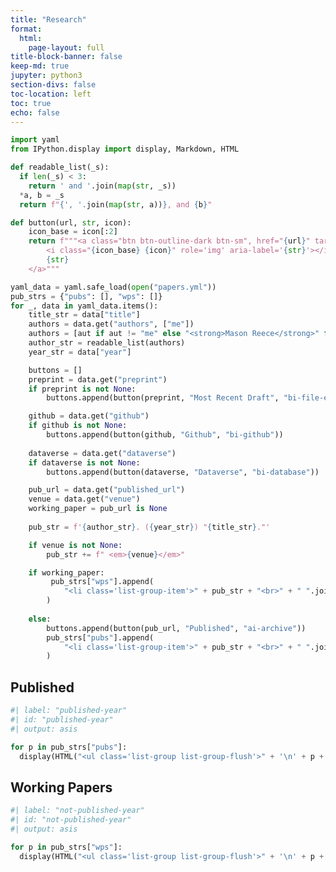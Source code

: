 ```yaml
---
title: "Research" 
format: 
  html: 
    page-layout: full
title-block-banner: false
keep-md: true
jupyter: python3
section-divs: false
toc-location: left
toc: true
echo: false
---
```


```python
import yaml
from IPython.display import display, Markdown, HTML

def readable_list(_s):
  if len(_s) < 3:
    return ' and '.join(map(str, _s))
  *a, b = _s
  return f"{', '.join(map(str, a))}, and {b}"

def button(url, str, icon):
    icon_base = icon[:2]
    return f"""<a class="btn btn-outline-dark btn-sm", href="{url}" target="_blank" rel="noopener noreferrer">
        <i class="{icon_base} {icon}" role='img' aria-label='{str}'></i>
        {str}
    </a>"""

yaml_data = yaml.safe_load(open("papers.yml"))
pub_strs = {"pubs": [], "wps": []}
for _, data in yaml_data.items():
    title_str = data["title"]
    authors = data.get("authors", ["me"])
    authors = [aut if aut != "me" else "<strong>Mason Reece</strong>" for aut in authors]
    author_str = readable_list(authors)
    year_str = data["year"]

    buttons = []
    preprint = data.get("preprint")
    if preprint is not None:
        buttons.append(button(preprint, "Most Recent Draft", "bi-file-earmark-pdf"))

    github = data.get("github")
    if github is not None:
        buttons.append(button(github, "Github", "bi-github"))
        
    dataverse = data.get("dataverse")
    if dataverse is not None:
        buttons.append(button(dataverse, "Dataverse", "bi-database"))

    pub_url = data.get("published_url")
    venue = data.get("venue")
    working_paper = pub_url is None
    
    pub_str = f'{author_str}. ({year_str}) "{title_str}."'

    if venue is not None:
        pub_str += f" <em>{venue}</em>"

    if working_paper:
         pub_strs["wps"].append(
            "<li class='list-group-item'>" + pub_str + "<br>" + " ".join(buttons) + "</li>"
        )
       
    else:
        buttons.append(button(pub_url, "Published", "ai-archive"))
        pub_strs["pubs"].append(
            "<li class='list-group-item'>" + pub_str + "<br>" + " ".join(buttons) + "</li>"
        )
```

## Published

```python
#| label: "published-year"
#| id: "published-year"
#| output: asis

for p in pub_strs["pubs"]:
  display(HTML("<ul class='list-group list-group-flush'>" + '\n' + p + "</ul>"))

```

## Working Papers

```python
#| label: "not-published-year"
#| id: "not-published-year"
#| output: asis

for p in pub_strs["wps"]:
  display(HTML("<ul class='list-group list-group-flush'>" + '\n' + p + "</ul>"))

```